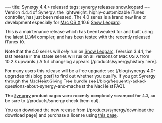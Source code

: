 ---
title: Synergy 4.4.4 released
tags: synergy releases snow.leopard
---
Version 4.4.4 of [[Synergy]], the lightweight, highly-customizable [[iTunes]] controller, has just been released. The 4.0 series is a brand new line of development especially for [[Mac OS X]] 10.6 [[Snow Leopard]].

This is a maintenance release which has been tweaked for and built using the latest LLVM compiler, and has been tested with the recently released iTunes 10.

Note that the 4.0 series will ''only'' run on [[Snow Leopard]]. (Version 3.4.1, the last release in the stable series will run on all versions of Mac OS X from 10.2.8 upwards.) A full changelog appears [/products/synergy/history here].

For many users this release will be a free upgrade: see [/blog/synergy-4.0-upgrades this blog post] to find out whether you qualify. If you got Synergy through the MacHeist Giving Tree bundle see  [/blog/frequently-asked-questions-about-synergy-and-macheist the MacHeist FAQ].

The [[Synergy]] product pages were recently completely revamped for 4.0, so be sure to [/products/synergy check them out].

You can download the new release from [/products/synergy/download the download page] and purchase a license using [https://secure.wincent.com/a/products/synergy-classic/purchase/ this page].
